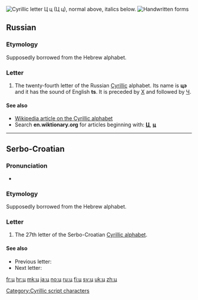 {{Cyrillic character info|hex=446|name=CYRILLIC SMALL LETTER TSE}}
[[File:Cyrillic TS.png|thumb|right|Cyrillic letter '''Ц ц'''<br/>
(''Ц ц''), normal above, italics below.]]
[[File:24-Russian alphabet-Ц ц.svg|thumb|Handwritten forms]]
==Russian==

===Etymology===
Supposedly borrowed from the Hebrew alphabet.

===Letter===
{{infl|ru|letter|lower case||upper case|Ц}}

# The twenty-fourth letter of the Russian [[Cyrillic]] alphabet. Its name is '''цэ''' {{IPAchar|(tsɛ)}} and it has the sound of English '''ts'''. It is preceded by [[х|Х]] and followed by [[ч|Ч]].

====See also====
* [[w:Cyrillic alphabet|Wikipedia article on the Cyrillic alphabet]]
* Search '''en.wiktionary.org''' for articles beginning with: '''[http://en.wiktionary.org/w/index.php?title=Special%3AAllpages&from=%D0%A6&namespace=0 Ц]''', '''[http://en.wiktionary.org/w/index.php?title=Special%3AAllpages&from=%D1%86&namespace=0 ц]'''

----

==Serbo-Croatian==

===Pronunciation===
* {{qualifier|phoneme}} {{IPA|/ts/|lang=sh}}

===Etymology===
Supposedly borrowed from the Hebrew alphabet.

===Letter===
{{infl|sh|letter|lower case||upper case|Ц|sc=Cyrl}}

# The 27th letter of the Serbo-Croatian [[Cyrillic alphabet]].

====See also====
* Previous letter: {{Cyrl|[[х#Serbo-Croatian|х]]}}
* Next letter: {{Cyrl|[[ч#Serbo-Croatian|ч]]}}

[[Category:Cyrillic script characters]]

[[fr:ц]]
[[hr:ц]]
[[mk:ц]]
[[ja:ц]]
[[no:ц]]
[[ru:ц]]
[[fi:ц]]
[[sv:ц]]
[[uk:ц]]
[[zh:ц]]